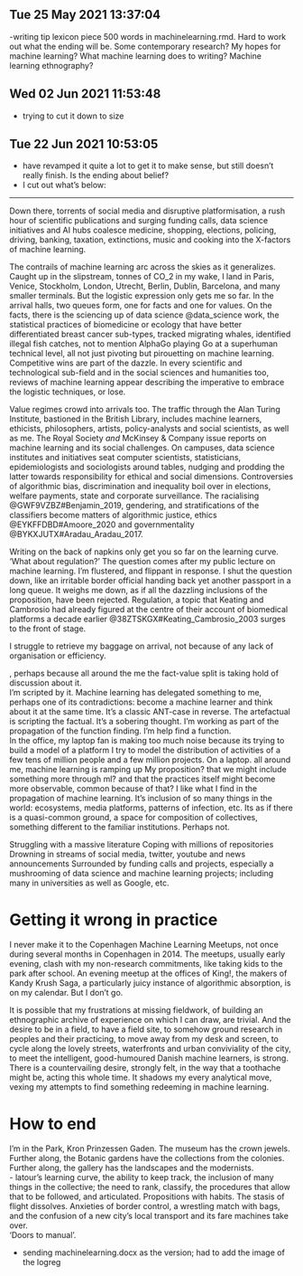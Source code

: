 

## Tue 25 May 2021 13:37:04
-writing tip lexicon piece 500 words in machinelearning.rmd. Hard to work out what the ending will be. Some contemporary research? My hopes for machine learning? What machine learning does to writing? Machine learning ethnography? 

## Wed 02 Jun 2021 11:53:48
- trying to cut it down to size 

## Tue 22 Jun 2021 10:53:05
- have revamped it quite a lot to get it to make sense, but still doesn't really finish. Is the ending about belief?  
- I cut out what's below:

--------------

Down there, torrents of social media and disruptive platformisation, a rush hour of scientific publications and surging funding calls, data science initiatives and AI hubs coalesce medicine, shopping, elections, policing, driving, banking, taxation, extinctions, music and cooking into the X-factors of machine learning. 

The contrails of machine learning arc across the skies as it generalizes.
Caught up in the slipstream, tonnes of CO_2 in my wake, I land in Paris, Venice, Stockholm, London, Utrecht, Berlin, Dublin, Barcelona,  and many smaller terminals. But the logistic expression only gets me so far. In the arrival halls,   two queues form, one for facts and one for values.  On the facts, there is the sciencing up of data science @data_science work, the statistical practices of biomedicine or ecology that have better differentiated breast cancer sub-types, tracked migrating whales, identified illegal fish catches, not to mention AlphaGo playing Go at a superhuman technical level, all not just pivoting but pirouetting on machine learning. Competitive wins are part of the dazzle. In every scientific and technological sub-field and in the social sciences and humanities too, reviews of machine learning appear describing the imperative to embrace the logistic techniques, or lose.


Value regimes crowd into arrivals too. The traffic through the Alan Turing Institute, bastioned in the British Library, includes machine learners, ethicists, philosophers, artists, policy-analysts and social scientists, as well as me. The Royal Society *and* McKinsey & Company  issue reports on machine learning and its social challenges. On campuses, data science institutes and initiatives seat computer scientists, statisticians, epidemiologists and sociologists around  tables, nudging and prodding the latter towards responsibility for ethical and social dimensions. Controversies of algorithmic bias, discrimination and inequality boil over in elections, welfare payments, state and corporate surveillance.  The racialising @GWF9VZBZ#Benjamin_2019, gendering, and stratifications of the classifiers become matters of algorithmic justice, ethics  @EYKFFDBD#Amoore_2020 and governmentality @BYKXJUTX#Aradau_Aradau_2017.

Writing on the back of napkins only get you so far on the learning curve. 'What about regulation?' The question comes after my public lecture on machine learning. I'm flustered, and flippant in response. I shut the question down, like an irritable border official handing back yet another passport in a long queue.  It weighs me down, as if all the dazzling inclusions of the proposition, have been rejected. Regulation, a topic that Keating and Cambrosio had already figured at the centre of their account of biomedical platforms a decade earlier @38ZTSKGX#Keating_Cambrosio_2003 surges to the front of stage.


I struggle to retrieve my baggage on arrival, not because of any lack of organisation or efficiency. 

, perhaps because all around the me the fact-value split is taking hold of discussion about it.   
I'm scripted by it. Machine learning has delegated something to me, perhaps one of its contradictions: become a machine learner and think about it at the same time. It's a classic ANT-case in reverse. The artefactual is scripting the factual.  It's a sobering thought. I'm working as part of the propagation of the function finding. I'm help find a function.  
In the office, my laptop fan is making too much noise because its trying to build a model of a platform
I try to model the distribution of activities of a few tens of million people and a few million projects. On a laptop.
all around me, machine learning is ramping up
My proposition? that we might include something more through ml? and that the practices itself might become more observable, common because of that?
I like what I find in the propagation of machine learning. It's inclusion of so many things in the world: ecosystems, media platforms, patterns of infection, etc. Its as if there is a quasi-common ground, a space for composition of collectives, something different to the familiar institutions. Perhaps not.


Struggling with a massive literature
Coping with millions of repositories
Drowning in streams of social media, twitter, youtube and news announcements
Surrounded by funding calls and projects, especially a mushrooming of data science and machine learning projects; including many in universities as well as Google, etc.

# Getting it wrong in practice

I never make it to the Copenhagen Machine Learning Meetups, not once during several months in Copenhagen in 2014. The meetups, usually early evening,  clash with my non-research commitments, like taking kids to the park after school.  An evening meetup at the offices of King!, the makers of Kandy Krush Saga, a particularly juicy instance of algorithmic absorption, is on my calendar. But I don't go.  

It is possible that my frustrations at missing fieldwork, of building an ethnographic archive of experience on which I can draw, are trivial. And the desire to be in a field, to have a  field site, to somehow ground research in peoples and their practicing, to move away from my desk and screen, to cycle along the lovely streets, waterfronts and urban conviviality of the city, to meet the intelligent, good-humoured Danish machine learners, is strong.  There is a countervailing desire, strongly felt, in the way that a toothache might be, acting this whole time. It shadows my every analytical move, vexing my attempts to find something redeeming in machine learning. 


# How to end

I'm in the Park, Kron Prinzessen Gaden. The museum has the crown jewels. Further along, the Botanic gardens have the collections from the colonies. Further along, the gallery has the landscapes and the modernists.  
- latour's learning curve, the ability to keep track, the inclusion of many things in the collective; the need to rank, classify, the procedures that allow that to be followed, and articulated. Propositions with habits. 
The  stasis of flight dissolves. Anxieties of border control, a wrestling match  with bags, and the confusion of a new city's local transport and its fare machines take over.  
'Doors to manual'.

- sending machinelearning.docx as the version; had to add the image of the logreg
